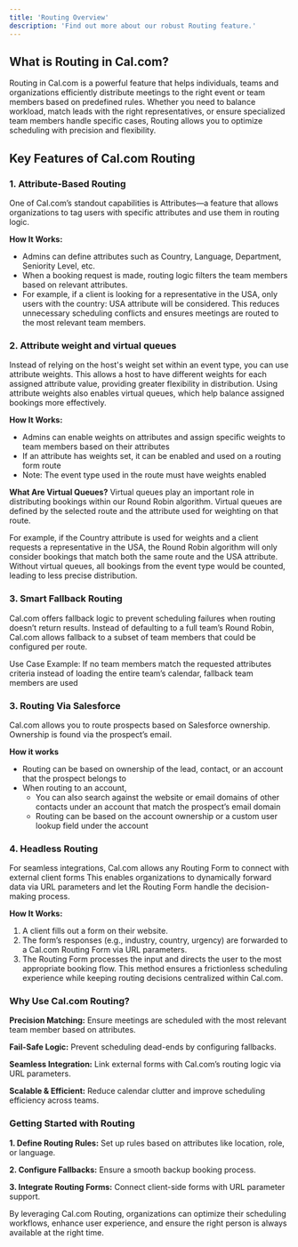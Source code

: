 ```yaml
---
title: 'Routing Overview'
description: 'Find out more about our robust Routing feature.'
---
```


## What is Routing in Cal.com?

Routing in Cal.com is a powerful feature that helps individuals, teams and organizations efficiently distribute meetings to the right event or team members based on predefined rules. Whether you need to balance workload, match leads with the right representatives, or ensure specialized team members handle specific cases, Routing allows you to optimize scheduling with precision and flexibility.

## Key Features of Cal.com Routing
### 1. Attribute-Based Routing
One of Cal.com’s standout capabilities is Attributes—a feature that allows organizations to tag users with specific attributes and use them in routing logic.

**How It Works:**
* Admins can define attributes such as Country, Language, Department, Seniority Level, etc.
* When a booking request is made, routing logic filters the team members based on relevant attributes.
* For example, if a client is looking for a representative in the USA, only users with the country: USA attribute will be considered.
This reduces unnecessary scheduling conflicts and ensures meetings are routed to the most relevant team members.

### 2. Attribute weight and virtual queues
Instead of relying on the host's weight set within an event type, you can use attribute weights. This allows a host to have different weights for each assigned attribute value, providing greater flexibility in distribution. Using attribute weights also enables virtual queues, which help balance assigned bookings more effectively.

**How It Works:**
* Admins can enable weights on attributes and assign specific weights to team members based on their attributes
* If an attribute has weights set, it can be enabled and used on a routing form route
* Note: The event type used in the route must have weights enabled

**What Are Virtual Queues?**
Virtual queues play an important role in distributing bookings within our Round Robin algorithm. Virtual queues are defined by the selected route and the attribute used for weighting on that route.

For example, if the Country attribute is used for weights and a client requests a representative in the USA, the Round Robin algorithm will only consider bookings that match both the same route and the USA attribute. Without virtual queues, all bookings from the event type would be counted, leading to less precise distribution.

### 3. Smart Fallback Routing
Cal.com offers fallback logic to prevent scheduling failures when routing doesn’t return results. Instead of defaulting to a full team’s Round Robin, Cal.com allows fallback to a subset of team members that could be configured per route. 

Use Case Example:
If no team members match the requested attributes criteria instead of loading the entire team’s calendar, fallback team members are used

### 3. Routing Via Salesforce
Cal.com allows you to route prospects based on Salesforce ownership. Ownership is found via the prospect’s email.

**How it works**
* Routing can be based on ownership of the lead, contact, or an account that the prospect belongs to
* When routing to an account, 
  * You can also search against the website or email domains of other contacts under an account that match the prospect’s email domain
  * Routing can be based on the account ownership or a custom user lookup field under the account

### 4. Headless Routing
For seamless integrations, Cal.com allows any Routing Form to connect with external client forms  This enables organizations to dynamically forward data via URL parameters and let the Routing Form handle the decision-making process.

**How It Works:**
1. A client fills out a form on their website.
2. The form’s responses (e.g., industry, country, urgency) are forwarded to a Cal.com Routing Form via URL parameters.
3. The Routing Form processes the input and directs the user to the most appropriate booking flow.
This method ensures a frictionless scheduling experience while keeping routing decisions centralized within Cal.com.

### Why Use Cal.com Routing?
**Precision Matching:** Ensure meetings are scheduled with the most relevant team member based on attributes.

**Fail-Safe Logic:** Prevent scheduling dead-ends by configuring fallbacks.

**Seamless Integration:** Link external forms with Cal.com’s routing logic via URL parameters.

**Scalable & Efficient:** Reduce calendar clutter and improve scheduling efficiency across teams.


### Getting Started with Routing
**1. Define Routing Rules:** Set up rules based on attributes like location, role, or language.

**2. Configure Fallbacks:** Ensure a smooth backup booking process.

**3. Integrate Routing Forms:** Connect client-side forms with URL parameter support.

By leveraging Cal.com Routing, organizations can optimize their scheduling workflows, enhance user experience, and ensure the right person is always available at the right time.

